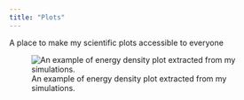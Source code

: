 ```yaml
---
title: "Plots"
---
```


A place to make my scientific plots accessible to everyone

![An example of energy density plot extracted from my simulations.](images/quad__cube_rho_N3-91.png){fig-align="center"}